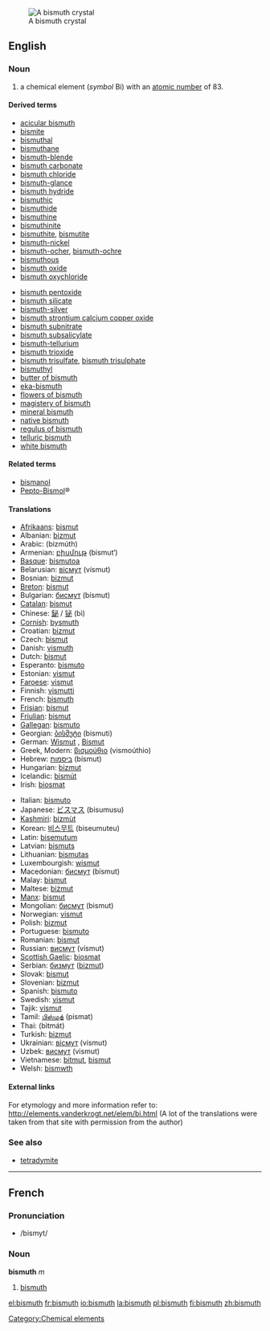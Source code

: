 [[Image:Bismuth_crystal_macro.jpg|thumb|right|A bismuth crystal]]
==English==
{{elements|Bi|lead|Pb|polonium|Po}}
=== Noun ===
{{en-noun-unc}}
{{wikipedia}}

# a chemical element (''symbol'' Bi) with an [[atomic number]] of 83.

====Derived terms====
{{top2}}
*[[acicular bismuth]]
*[[bismite]]
*[[bismuthal]]
*[[bismuthane]]
*[[bismuth-blende]]
*[[bismuth carbonate]]
*[[bismuth chloride]]
*[[bismuth-glance]]
*[[bismuth hydride]]
*[[bismuthic]]
*[[bismuthide]]
*[[bismuthine]]
*[[bismuthinite]]
*[[bismuthite]], [[bismutite]]
*[[bismuth-nickel]]
*[[bismuth-ocher]], [[bismuth-ochre]]
*[[bismuthous]]
*[[bismuth oxide]]
*[[bismuth oxychloride]]
{{mid2}}
*[[bismuth pentoxide]]
*[[bismuth silicate]]
*[[bismuth-silver]]
*[[bismuth strontium calcium copper oxide]]
*[[bismuth subnitrate]]
*[[bismuth subsalicylate]]
*[[bismuth-tellurium]]
*[[bismuth trioxide]]
*[[bismuth trisulfate]], [[bismuth trisulphate]]
*[[bismuthyl]]
*[[butter of bismuth]]
*[[eka-bismuth]]
*[[flowers of bismuth]]
*[[magistery of bismuth]]
*[[mineral bismuth]]
*[[native bismuth]]
*[[regulus of bismuth]]
*[[telluric bismuth]]
*[[white bismuth]]
{{bottom}}

====Related terms====
*[[bismanol]]
*[[w:Pepto-Bismol|Pepto-Bismol]]&reg;

==== Translations ====
{{top}}
*[[Afrikaans]]: [[bismut]]
*Albanian: [[bizmut]]
*Arabic: {{ARchar|[[بزموث]]}} (bizmúth) {{m}}
*Armenian: [[բիսմութ]] (bismut‘)
*[[Basque]]: [[bismutoa]]
*Belarusian: [[вiсмут]] (vísmut) {{m}}
*Bosnian: [[bizmut]]
*[[Breton]]: [[bismut]]
*Bulgarian: [[бисмут]] (bísmut) {{m}}
*[[Catalan]]: [[bismut]]
*Chinese: [[鉍]] / [[铋]] (bì)
*[[Cornish]]: [[bysmuth]]
*Croatian: [[bizmut]]
*Czech: [[bismut]]
*Danish: [[vismuth]]
*Dutch: [[bismut]] {{n}}
*Esperanto: [[bismuto]]
*Estonian: [[vismut]]
*[[Faroese]]: [[vismut]]
*Finnish: [[vismutti]]
*French: [[bismuth#French|bismuth]] {{m}}
*[[Frisian]]: [[bismut]]
*[[Friulian]]: [[bismut]]
*[[Gallegan]]: [[bismuto]]
*Georgian: [[ბისმუტი]] (bismuti)
*German: [[Wismut]] {{n}}, [[Bismut]] {{n}}
*Greek, Modern: [[βισμούθιο]] (vismoúthio) {{n}}
*Hebrew: [[ביסמות]] (bísmut)
*Hungarian: [[bizmut]]
*Icelandic: [[bismút]]
*Irish: [[biosmat]]
{{mid}}
*Italian: [[bismuto]] {{m}}
*Japanese: [[ビスマス]] (bisumusu)
*[[Kashmiri]]: [[bizmùt]]
*Korean: [[비스무트]] (biseumuteu)
*Latin: [[bisemutum]]
*Latvian: [[bismuts]]
*Lithuanian: [[bismutas]]
*Luxembourgish: [[wismut]]
*Macedonian: [[бисмут]] (bísmut) {{m}}
*Malay: [[bismut]]
*Maltese: [[biżmut]]
*[[Manx]]: [[bismut]]
*Mongolian: [[бисмут]] (bismut)
*Norwegian: [[vismut]]
*Polish: [[bizmut]] {{m}}
*Portuguese: [[bismuto]] {{m}}
*Romanian: [[bismut]] {{n}}
*Russian: [[висмут]] (vísmut) {{m}}
*[[Scottish Gaelic]]: [[biosmat]]
*Serbian: [[бизмут]] ([[bizmut]]) {{m}}
*Slovak: [[bismut]]
*Slovenian: [[bizmut]]
*Spanish: [[bismuto]] {{m}}
*Swedish: [[vismut]]
*Tajik: [[vismut]]
*Tamil: [[பிஸ்மத்]] (pismat)
*Thai: {{THchar|[[บิสมัท]]}} (bìtmát)
*Turkish: [[bizmut]]
*Ukrainian: [[вiсмут]] (vísmut) {{m}}
*Uzbek: [[висмут]] (vismut)
*Vietnamese: [[bitmut]], [[bismut]]
*Welsh: [[bismwth]]
{{bottom}}

====External links====
For etymology and more information refer to:
http://elements.vanderkrogt.net/elem/bi.html
(A lot of the translations were taken from that site with permission from the author)

===See also===
*[[tetradymite]]

[[Category:Chemical elements]]

----

==French==
===Pronunciation===
*/bismyt/

===Noun===
'''bismuth''' ''m''

#[[bismuth#English|bismuth]]

[[el:bismuth]]
[[fr:bismuth]]
[[io:bismuth]]
[[la:bismuth]]
[[pl:bismuth]]
[[fi:bismuth]]
[[zh:bismuth]]